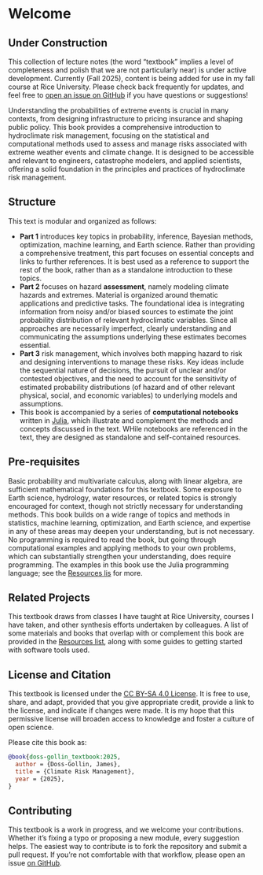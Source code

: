 # Welcome {.unnumbered}

::: {.callout-note}
## Under Construction

This collection of lecture notes (the word "textbook" implies a level of completeness and polish that we are not particularly near) is under active development.
Currently (Fall 2025), content is being added for use in my fall course at Rice University.
Please check back frequently for updates, and feel free to [open an issue on GitHub]({{< book.github >}}) if you have questions or suggestions!
:::

Understanding the probabilities of extreme events is crucial in many contexts, from designing infrastructure to pricing insurance and shaping public policy.
This book provides a comprehensive introduction to hydroclimate risk management, focusing on the statistical and computational methods used to assess and manage risks associated with extreme weather events and climate change.
It is designed to be accessible and relevant to engineers, catastrophe modelers, and applied scientists, offering a solid foundation in the principles and practices of hydroclimate risk management.

## Structure

This text is modular and organized as follows:

- **Part 1** introduces key topics in probability, inference, Bayesian methods, optimization, machine learning, and Earth science. Rather than providing a comprehensive treatment, this part focuses on essential concepts and links to further references. It is best used as a reference to support the rest of the book, rather than as a standalone introduction to these topics.
- **Part 2** focuses on hazard **assessment**, namely modeling climate hazards and extremes. Material is organized around thematic applications and predictive tasks. The foundational idea is integrating information from noisy and/or biased sources to estimate the joint probability distribution of relevant hydroclimatic variables. Since all approaches are necessarily imperfect, clearly understanding and communicating the  assumptions underlying these estimates becomes essential.
- **Part 3** risk management, which involves both mapping hazard to risk and designing interventions to manage these risks. Key ideas include the sequential nature of decisions, the pursuit of unclear and/or contested objectives, and the need to account for the sensitivity of estimated probability distributions (of hazard and of other relevant physical, social, and economic variables) to underlying models and assumptions.
- This book is accompanied by a series of **computational notebooks** written in [Julia](https://julialang.org/), which illustrate and complement the methods and concepts discussed in the text. WHile notebooks are referenced in the text, they are designed as standalone and self-contained resources.

## Pre-requisites

Basic probability and multivariate calculus, along with linear algebra, are sufficient mathematical foundations for this textbook.
Some exposure to Earth science, hydrology, water resources, or related topics is strongly encouraged for context, though not strictly necessary for understanding methods.
This book builds on a wide range of topics and methods in statistics, machine learning, optimization, and Earth science, and expertise in any of these areas may deepen your understanding, but is not necessary.
No programming is required to read the book, but going through computational examples and applying methods to your own problems, which can substantially strengthen your understanding, does require programming.
The examples in this book use the Julia programming language; see the [Resources lis](/chapters/resources.qmd) for more.

## Related Projects

This textbook draws from classes I have taught at Rice University, courses I have taken, and other synthesis efforts undertaken by colleagues.
A list of some materials and books that overlap with or complement this book are provided in the [Resources list](/chapters/resources.qmd), along with some guides to getting started with software tools used.

## License and Citation

This textbook is licensed under the [CC BY-SA 4.0 License](https://creativecommons.org/licenses/by-sa/4.0/).
It is free to use, share, and adapt, provided that you give appropriate credit, provide a link to the license, and indicate if changes were made.
It is my hope that this permissive license will broaden access to knowledge and foster a culture of open science.

Please cite this book as:

```bibtex
@book{doss-gollin_textbook:2025,
  author = {Doss-Gollin, James},
  title = {Climate Risk Management},
  year = {2025},
}
```

## Contributing

This textbook is a work in progress, and we welcome your contributions.
Whether it’s fixing a typo or proposing a new module, every suggestion helps.
The easiest way to contribute is to fork the repository and submit a pull request.
If you’re not comfortable with that workflow, please open an issue [on GitHub]({{< book.github >}}).